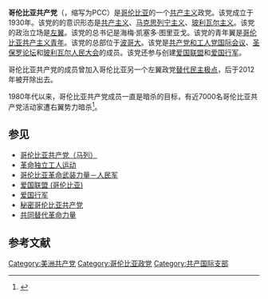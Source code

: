 {{Infobox political party
|name=哥伦比亚共产党
|native_name=Partido Comunista Colombiano
|logo=Partido Comunista Colombiano.jpg
|colorcode=Red
|总书记=海梅·凯塞多·图里亚戈
|founded=1930年
|headquarters=[[波哥大|波哥大]]
|newspaper=《呼声》
|ideology=[[共产主义|共产主义]]<br />[[马克思列宁主义|马克思列宁主义]]<br />[[玻利瓦尔主义|玻利瓦尔主义]]
|position=[[左翼|左翼]]至[[极左翼|极左翼]]
|青年组织=[[哥伦比亚共产主义青年|哥伦比亚共产主义青年]]
|national=[[爱国联盟_(哥伦比亚)|爱国联盟]]<br>[[爱国行军|爱国行军]]<br>[[历史公约“哥伦比亚能”|历史公约“哥伦比亚能”]]
|international=[[共产党和工人党国际会议|共产党和工人党国际会议]]<br />[[国际共产主义研讨会|国际共产主义研讨会]]（历史上）
|affiliation1_title = 美洲组织
|affiliation1  = [[圣保罗论坛|圣保罗论坛]]<br>[[玻利瓦尔人民大会|玻利瓦尔人民大会]]
| seats1_title =  {{le|参议院 (哥伦比亚)|Senate of Colombia|参议院}}
| seats1 = {{Composition bar|1|108|hex=red}}
| seats2_title = {{le|众议院 (哥伦比亚)|Chamber of Representatives of Colombia|众议院}}
| seats2 = {{Composition bar|0|172|hex=red}} 
|website={{Official URL}}
|country=哥伦比亚
}}
{{共产党}}
'''哥伦比亚共产党'''（{{lang-es|Partido Comunista Colombiano}}，缩写为PCC）是[[哥伦比亚|哥伦比亚]]的一个[[共产主义|共产主义]]政党。该党成立于1930年。该党的的意识形态是[[共产主义|共产主义]]、[[马克思列宁主义|马克思列宁主义]]、[[玻利瓦尔主义|玻利瓦尔主义]]。该党的政治立场是[[左翼|左翼]]。该党的总书记是海梅·凯塞多·图里亚戈。该党的青年翼是[[哥伦比亚共产主义青年|哥伦比亚共产主义青年]]。该党的总部位于[[波哥大|波哥大]]。该党是[[共产党和工人党国际会议|共产党和工人党国际会议]]、[[圣保罗论坛|圣保罗论坛]]和[[玻利瓦尔人民大会|玻利瓦尔人民大会]]的成员。该党还参与创建[[爱国联盟_(哥伦比亚)|爱国联盟]]和[[爱国行军|爱国行军]]。

哥伦比亚共产党的成员曾加入哥伦比亚另一个左翼政党[[替代民主极点|替代民主极点]]，后于2012年被开除出去。

1980年代以来，哥伦比亚共产党成员一直是{{le|哥伦比亚右翼准军事团体|Right-wing paramilitarism in Colombia}}暗杀的目标，有近7000名哥伦比亚共产党活动家遭右翼势力暗杀<ref>{{Cite web |url=https://www.liberation.fr/planete/2017/11/03/en-colombie-la-paix-troublee-par-des-assassinats-a-repetition_1607798 |title=存档副本 |accessdate=2020-11-20 |archive-date=2020-11-19 |archive-url=https://web.archive.org/web/20201119171812/https://www.liberation.fr/planete/2017/11/03/en-colombie-la-paix-troublee-par-des-assassinats-a-repetition_1607798 |dead-url=no }}</ref>。

==参见==
*[[哥伦比亚共产党（马列）|哥伦比亚共产党（马列）]]
*[[革命独立工人运动|革命独立工人运动]]
*[[哥伦比亚革命武装力量－人民军|哥伦比亚革命武装力量－人民军]]
*[[爱国联盟_(哥伦比亚)|爱国联盟 (哥伦比亚)]]
*[[爱国行军|爱国行军]]
*[[秘密哥伦比亚共产党|秘密哥伦比亚共产党]]
*[[共同替代革命力量|共同替代革命力量]]

== 参考文献 ==
{{reflist}}

{{哥伦比亚政党}}

[[Category:美洲共产党|Category:美洲共产党]]
[[Category:哥伦比亚政党|Category:哥伦比亚政党]]
[[Category:共产国际支部|Category:共产国际支部]]